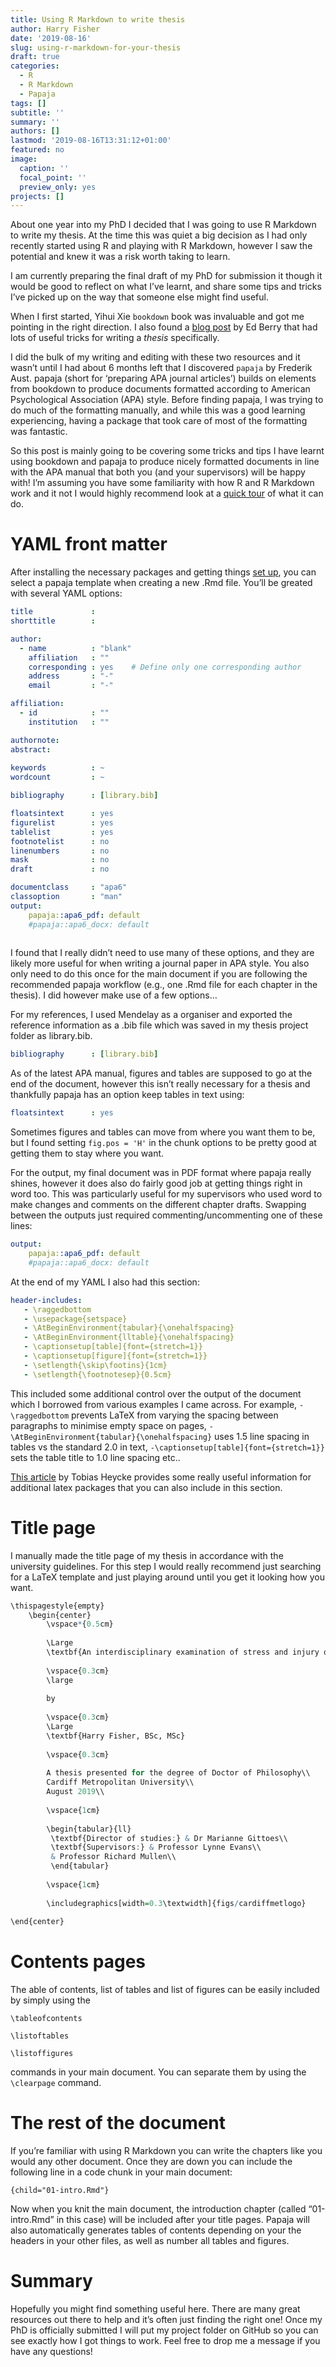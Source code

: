 ```yaml
---
title: Using R Markdown to write thesis
author: Harry Fisher
date: '2019-08-16'
slug: using-r-markdown-for-your-thesis
draft: true
categories:
  - R
  - R Markdown
  - Papaja
tags: []
subtitle: ''
summary: ''
authors: []
lastmod: '2019-08-16T13:31:12+01:00'
featured: no
image:
  caption: ''
  focal_point: ''
  preview_only: yes
projects: []
---
```


About one year into my PhD I decided that I was going to use R Markdown to write my thesis. At the time this was quiet a big decision as I had only recently started using R and playing with R Markdown, however I saw the potential and knew it was a risk worth taking to learn. 

I am currently preparing the final draft of my PhD for submission it though it would be good to reflect on what I've learnt, and share some tips and tricks I've picked up on the way that someone else might find useful.

When I first started, Yihui Xie `bookdown` book was invaluable and got me pointing in the right direction. I also found a [blog post](https://eddjberry.netlify.com/post/writing-your-thesis-with-bookdown/) by Ed Berry that had lots of useful tricks for writing a _thesis_ specifically.

I did the bulk of my writing and editing with these two resources and it wasn't until I had about 6 months left that I discovered `papaja` by Frederik Aust. papaja (short for 'preparing APA journal articles') builds on elements from bookdown to produce documents formatted according to American Psychological Association (APA) style. Before finding papaja, I was trying to do much of the formatting manually, and while this was a good learning experiencing, having a package that took care of most of the formatting was fantastic.

So this post is mainly going to be covering some tricks and tips I have learnt using bookdown and papaja to produce nicely formatted documents in line with the APA manual that both you (and your supervisors) will be happy with!
I'm assuming you have some familiarity with how R and R Markdown work and it not I would highly recommend look at a [quick tour](https://rmarkdown.rstudio.com/authoring_quick_tour.html) of what it can do.

# YAML front matter

After installing the necessary packages and getting things [set up](https://crsh.github.io/papaja_man/index.html), you can select a papaja template when creating a new .Rmd file. You'll be greated with several YAML options:

```yaml
title             : 
shorttitle        : 

author: 
  - name          : "blank"
    affiliation   : ""
    corresponding : yes    # Define only one corresponding author
    address       : "-"
    email         : "-"

affiliation:
  - id            : ""
    institution   : ""

authornote: 
abstract: 
  
keywords          : ~
wordcount         : ~

bibliography      : [library.bib]

floatsintext      : yes
figurelist        : yes
tablelist         : yes
footnotelist      : no
linenumbers       : no
mask              : no
draft             : no

documentclass     : "apa6"
classoption       : "man"
output: 
    papaja::apa6_pdf: default
    #papaja::apa6_docx: default
    
```

I found that I really didn't need to use many of these options, and they are likely more useful for when writing a journal paper in APA style. You also only need to do this once for the main document if you are following the recommended papaja workflow (e.g., one .Rmd file for each chapter in the thesis). I did however make use of a few options... 


For my references, I used Mendelay as a organiser and exported the reference information as a .bib file which was saved in my thesis project folder as library.bib.

```yaml
bibliography      : [library.bib]
```

As of the latest APA manual, figures and tables are supposed to go at the end of the document, however this isn't really necessary for a thesis and thankfully papaja has an option keep tables in text using:

```yaml
floatsintext      : yes
```

Sometimes figures and tables can move from where you want them to be, but I found setting `fig.pos = 'H'` in the chunk options to be pretty good at getting them to stay where you want. 

For the output, my final document was in PDF format where papaja really shines, however it does also do fairly good job at getting things right in word too. This was particularly useful for my supervisors who used word to make changes and comments on the different chapter drafts. Swapping between the outputs just 
required commenting/uncommenting one of these lines:

```yaml
output: 
    papaja::apa6_pdf: default
    #papaja::apa6_docx: default
```

At the end of my YAML I also had this section:

```yaml
header-includes:
   - \raggedbottom
   - \usepackage{setspace}
   - \AtBeginEnvironment{tabular}{\onehalfspacing}
   - \AtBeginEnvironment{lltable}{\onehalfspacing}
   - \captionsetup[table]{font={stretch=1}}
   - \captionsetup[figure]{font={stretch=1}}
   - \setlength{\skip\footins}{1cm}
   - \setlength{\footnotesep}{0.5cm}
```

This included some additional control over the output of the document which I borrowed from various examples I came across. For example, `-\raggedbottom` prevents LaTeX from varying the spacing between paragraphs to minimise empty space on pages, `-\AtBeginEnvironment{tabular}{\onehalfspacing}` uses 1.5 line spacing in tables vs the standard 2.0 in text, `-\captionsetup[table]{font={stretch=1}}` sets the table title to 1.0 line spacing etc..

[This article](http://rpubs.com/theycke/380678) by Tobias Heycke provides some really useful information for additional latex packages that you can also include in this section.

# Title page

I manually made the title page of my thesis in accordance with the university guidelines. For this step I would really recommend just searching for a LaTeX template and just playing around until you get it looking how you want.

```r
\thispagestyle{empty}
    \begin{center}
        \vspace*{0.5cm}
 
        \Large
        \textbf{An interdisciplinary examination of stress and injury occurence in athletes.}
 
        \vspace{0.3cm}
        \large
        
        by
 
        \vspace{0.3cm}
        \Large
        \textbf{Harry Fisher, BSc, MSc}
 
        \vspace{0.3cm}
 
        A thesis presented for the degree of Doctor of Philosophy\\
        Cardiff Metropolitan University\\
        August 2019\\
        
        \vspace{1cm}
                
        \begin{tabular}{ll}
         \textbf{Director of studies:} & Dr Marianne Gittoes\\
         \textbf{Supervisors:} & Professor Lynne Evans\\
         & Professor Richard Mullen\\
         \end{tabular}
        
        \vspace{1cm}
                                  
        \includegraphics[width=0.3\textwidth]{figs/cardiffmetlogo}
 
\end{center}
```

# Contents pages

The able of contents, list of tables and list of figures can be easily included by simply using the

`\tableofcontents`

`\listoftables`

`\listoffigures`

commands in your main document. You can separate them by using the `\clearpage` command.

# The rest of the document

If you're familiar with using R Markdown you can write the chapters like you would any other document. Once they are down you can include the following line in a code chunk in your main document:

`{child="01-intro.Rmd"}` 

Now when you knit the main document, the introduction chapter (called "01-intro.Rmd" in this case) will be included after your title pages. Papaja will also automatically generates tables of contents depending on your the headers in your other files, as well as number all tables and figures.

# Summary

Hopefully you might find something useful here. There are many great resources out there to help and it's often just finding the right one! Once my PhD is officially submitted I will put my project folder on GitHub so you can see exactly how I got things to work. Feel free to drop me a message if you have any questions!








